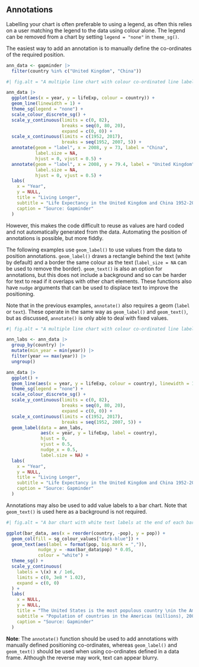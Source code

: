 ## Annotations

Labelling your chart is often preferable to using a legend, as often this relies on a user matching the legend to the data using colour alone. The legend can be removed from a chart by setting `legend = "none"` in `theme_sg()`.

The easiest way to add an annotation is to manually define the co-ordinates of the required position.

```r
ann_data <- gapminder |>
  filter(country %in% c("United Kingdom", "China"))
```

```r
#| fig.alt = "A multiple line chart with colour co-ordinated line labels using sgplot theme and main palette."

ann_data |>
  ggplot(aes(x = year, y = lifeExp, colour = country)) +
  geom_line(linewidth = 1) +
  theme_sg(legend = "none") +
  scale_colour_discrete_sg() +
  scale_y_continuous(limits = c(0, 82),
                     breaks = seq(0, 80, 20),
                     expand = c(0, 0)) +
  scale_x_continuous(limits = c(1952, 2017),
                     breaks = seq(1952, 2007, 5)) +
  annotate(geom = "label", x = 2008, y = 73, label = "China",
           label.size = NA,
           hjust = 0, vjust = 0.5) +
  annotate(geom = "label", x = 2008, y = 79.4, label = "United Kingdom",
           label.size = NA,
           hjust = 0, vjust = 0.5) +
  labs(
    x = "Year",
    y = NULL,
    title = "Living Longer",
    subtitle = "Life Expectancy in the United Kingdom and China 1952-2007",
    caption = "Source: Gapminder"
  )
```

However, this makes the code difficult to reuse as values are hard coded and not automatically generated from the data. Automating the position of annotations is possible, but more fiddly. 

The following examples use `geom_label()` to use values from the data to position annotations. `geom_label()` draws a rectangle behind the text (white by default) and a border the same colour as the text (`label_size = NA` can be used to remove the border). `geom_text()` is also an option for annotations, but this does not include a background and so can be harder for text to read if it overlaps with other chart elements. These functions also have `nudge` arguments that can be used to displace text to improve the positioning.

Note that in the previous examples, `annotate()` also requires a geom (`label` or `text`). These operate in the same way as `geom_label()` and `geom_text()`, but as discussed, `annotate()` is only able to deal with fixed values.


```r
#| fig.alt = "A multiple line chart with colour co-ordinated line labels using sgplot theme and main2 palette."

ann_labs <- ann_data |>
  group_by(country) |>
  mutate(min_year = min(year)) |>
  filter(year == max(year)) |>
  ungroup()

ann_data |>
  ggplot() +
  geom_line(aes(x = year, y = lifeExp, colour = country), linewidth = 1) +
  theme_sg(legend = "none") +
  scale_colour_discrete_sg() +
  scale_y_continuous(limits = c(0, 82),
                     breaks = seq(0, 80, 20),
                     expand = c(0, 0)) +
  scale_x_continuous(limits = c(1952, 2017),
                     breaks = seq(1952, 2007, 5)) +
  geom_label(data = ann_labs,
             aes(x = year, y = lifeExp, label = country),
             hjust = 0,
             vjust = 0.5,
             nudge_x = 0.5,
             label.size = NA) +
  labs(
    x = "Year",
    y = NULL,
    title = "Living Longer",
    subtitle = "Life Expectancy in the United Kingdom and China 1952-2007",
    caption = "Source: Gapminder"
  )
```

Annotations may also be used to add value labels to a bar chart. Note that `geom_text()` is used here as a background is not required.

```r
#| fig.alt = "A bar chart with white text labels at the end of each bar."

ggplot(bar_data, aes(x = reorder(country, -pop), y = pop)) +
  geom_col(fill = sg_colour_values["dark-blue"]) +
  geom_text(aes(label = format(pop, big.mark = ",")),
            nudge_y = -max(bar_data$pop) * 0.05, 
            colour = "white") +
  theme_sg() +
  scale_y_continuous(
    labels = \(x) x / 1e6,
    limits = c(0, 3e8 * 1.02),
    expand = c(0, 0)
  ) +
  labs(
    x = NULL,
    y = NULL,
    title = "The United States is the most populous country \nin the Americas",
    subtitle = "Population of countries in the Americas (millions), 2007",
    caption = "Source: Gapminder"
  )
```

**Note**: The `annotate()` function should be used to add annotations with manually defined positioning co-ordinates, whereas `geom_label()` and `geom_text()` should be used when using co-ordinates defined in a data frame. Although the reverse may work, text can appear blurry.
